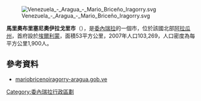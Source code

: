 [[Image:Venezuela_-_Aragua_-_Mario_Briceño_Iragorry.svg|right]]

'''馬里奧布里塞尼奧伊拉戈里市'''（{{lang-es|Municipio Mario Briceño Iragorry}}），是[[委內瑞拉|委內瑞拉]]的一個市，位於該國北部[[阿拉瓜州|阿拉瓜州]]，首府設於[[埃爾利蒙_(委內瑞拉)|埃爾利蒙]]，面積53平方公里，2007年人口103,269，人口密度為每平方公里1,900人。

==參考資料==
*[http://mariobricenoiragorry-aragua.gob.ve/portal-alcaldias/ mariobricenoiragorry-aragua.gob.ve] {{Wayback|url=http://mariobricenoiragorry-aragua.gob.ve/portal-alcaldias/ |date=20220102131459 }} {{es icon}}

{{Venezuela-geo-stub}}
[[Category:委內瑞拉行政區劃|Category:委內瑞拉行政區劃]]